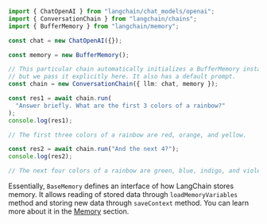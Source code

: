 ```typescript
import { ChatOpenAI } from "langchain/chat_models/openai";
import { ConversationChain } from "langchain/chains";
import { BufferMemory } from "langchain/memory";

const chat = new ChatOpenAI({});

const memory = new BufferMemory();

// This particular chain automatically initializes a BufferMemory instance if none is provided,
// but we pass it explicitly here. It also has a default prompt.
const chain = new ConversationChain({ llm: chat, memory });

const res1 = await chain.run(
  "Answer briefly. What are the first 3 colors of a rainbow?"
);
console.log(res1);

// The first three colors of a rainbow are red, orange, and yellow.

const res2 = await chain.run("And the next 4?");
console.log(res2);

// The next four colors of a rainbow are green, blue, indigo, and violet.
```

Essentially, `BaseMemory` defines an interface of how LangChain stores memory. It allows reading of stored data through `loadMemoryVariables` method and storing new data through `saveContext` method. You can learn more about it in the [Memory](/docs/modules/memory/) section.
